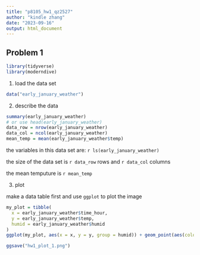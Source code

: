 ```yaml
---
title: "p8105_hw1_qz2527"
author: "kindle zhang"
date: "2023-09-16"
output: html_document
---
```


## Problem 1

```r
library(tidyverse)
library(moderndive)
```

1. load the data set

```r
data("early_january_weather")
```

2. describe the data

```r
summary(early_january_weather)
# or use head(early_january_weather)
data_row = nrow(early_january_weather)
data_col = ncol(early_january_weather)
mean_temp = mean(early_january_weather$temp)
```

the variables in this data set are: `r ls(early_january_weather)`

the size of the data set is `r data_row` rows and `r data_col` columns

the mean temputure is `r mean_temp`

3. plot 

make a data table first and use `ggplot` to plot the image

```r
my_plot = tibble(
  x = early_january_weather$time_hour,
  y = early_january_weather$temp,
  humid = early_january_weather$humid
)
ggplot(my_plot, aes(x = x, y = y, group = humid)) + geom_point(aes(color = humid, size = 5))

ggsave("hw1_plot_1.png")
```







